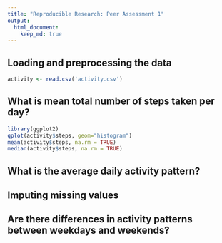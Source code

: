 ```yaml
---
title: "Reproducible Research: Peer Assessment 1"
output: 
  html_document:
    keep_md: true
---
```



## Loading and preprocessing the data

```r
activity <- read.csv('activity.csv')
```


## What is mean total number of steps taken per day?
```r
library(ggplot2)
qplot(activity$steps, geom="histogram")
mean(activity$steps, na.rm = TRUE)
median(activity$steps, na.rm = TRUE)
```


## What is the average daily activity pattern?



## Imputing missing values



## Are there differences in activity patterns between weekdays and weekends?
